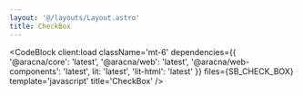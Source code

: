 ```yaml
---
layout: '@/layouts/Layout.astro'
title: CheckBox
---
```



<CheckBoxComponentBlock client:load />

<CodeBlock
  client:load
  className='mt-6'
  dependencies={{
    '@aracna/core': 'latest',
    '@aracna/web': 'latest',
    '@aracna/web-components': 'latest',
    lit: 'latest',
    'lit-html': 'latest'
  }}
  files={SB_CHECK_BOX}
  template='javascript'
  title='CheckBox'
/>

